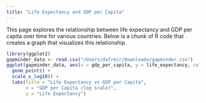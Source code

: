```yaml
---
title: "Life Expectancy and GDP per Capita"
---
```


This page explores the relationship between life expectancy and GDP per capita over time for various countries. Below is a chunk of R code that creates a graph that visualizes this relationship.

```r
library(ggplot2)
gapminder_data <- read.csv("/Users/dafreir/Downloads/gapminder.csv")
ggplot(gapminder_data, aes(x = gdp_per_capita, y = life_expectancy, color = continent)) + 
  geom_point() + 
  scale_x_log10() + 
  labs(title = "Life Expectancy vs GDP per Capita", 
       x = "GDP per Capita (log scale)", 
       y = "Life Expectancy")
```    